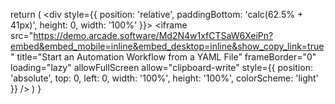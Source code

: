   return (
    <div style={{ position: 'relative', paddingBottom: 'calc(62.5% + 41px)', height: 0, width: '100%' }}>
      <iframe
        src="https://demo.arcade.software/Md2N4w1xfCTSaW6XeiPn?embed&embed_mobile=inline&embed_desktop=inline&show_copy_link=true"
        title="Start an Automation Workflow from a YAML File"
        frameBorder="0"
        loading="lazy"
        allowFullScreen
        allow="clipboard-write"
        style={{ position: 'absolute', top: 0, left: 0, width: '100%', height: '100%', colorScheme: 'light' }}
      />
    </div>
  )
}
